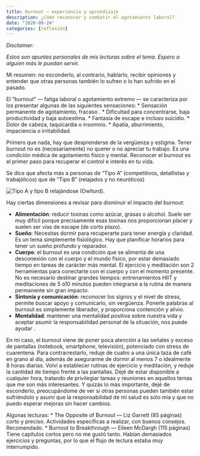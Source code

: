 ```yaml
---
title: Burnout — experiencia y aprendizaje
description: ¿Cómo reconocer y combatir el agotamiento laboral?
date: "2020-09-24"
categories: [reflexión]
---
```


_Disclaimer:_ 

_Estos son apuntes personales de mis lecturas sobre el tema. Espero a alguien más le puedan servir._

Mi resumen: no esconderlo, al contrario, hablarlo, recibir opiniones y entender que otras personas también lo sufren o lo han sufrido en el pasado.

El “burnout” — fatiga laboral o agotamiento extremo — se caracteriza por los presentar algunas de las siguientes sensaciones:
* Sensación permanente de agotamiento, fracaso .
* Dificultad para concentrarse, baja productividad y baja autoestima.
* Fantasía de escape e incluso suicidio.
* Dolor de cabeza, taquicardia o insomnio.
* Apatía, aburrimiento, impaciencia o irritabilidad.

Primero que nada, hay que desprenderse de la vergüenza y estigma. Tener burnout no es (necesariamente) no querer o no apreciar tu trabajo. Es una condición médica de agotamiento físico y mental. Reconocer el burnout es el primer paso para recuperar el control e interés en tu vida.

Se dice que afecta más a personas de “Tipo A” (competitivos, detallistas y trabajólicos) que de “Tipo B” (relajados y no neuróticos)

![](../_images/2020-09-24-burnout/burnout.jpeg "Tipo A y tipo B relajándose (Owlturd).")

Hay ciertas dimensiones a revisar para disminuir el impacto del burnout:

* **Alimentación**: reducir toxinas como azúcar, grasas o alcohol. Suele ser muy difícil porque precisamente esas toxinas nos proporcionan placer y suelen ser vías de escape (de corto plazo).
* **Sueño**: Necesitas dormir para recuperarte para tener energía y claridad. Es un tema simplemente fisiológico. Hay que planificar horarios para tener un sueño profundo y reparador.
* **Cuerpo**: el burnout es una condición que se alimenta de una desconexión con el cuerpo y el mundo físico, por estar demasiado tiempo en tareas de carácter más mental. El ejercicio y meditación son 2 herramientas para conectarte con el cuerpo y con el momento presente. No es necesario destinar grandes tiempos: entrenamientos HIIT y meditaciones de 5 ó10 minutos pueden integrarse a la rutina de manera permanente sin gran impacto.
* **Sintonía y comunicación**: reconocer los signos y el nivel de stress, permite buscar apoyo y comunicarlo, sin vergüenza. Ponerle palabras al burnout es simplemente liberador, y proporciona contención y alivio.
* **Mentalidad**: mantener una mentalidad positiva sobre nuestra vida y aceptar asumir la responsabilidad personal de la situación, nos puede ayudar .

En mi caso, el burnout viene de poner poca atención a las señales y exceso de pantallas (notebook, smartphone, televisión), potenciado con stress de cuarentena. Para contrarrestarlo, reduje de cuatro a una única taza de café en grano al día, además de asegurarme de dormir al menos 7 o idealmente 8 horas diarias. Volví a establecer rutinas de ejercicio y meditación, y reduje la cantidad de tiempo frente a las pantallas. Dejé de estar disponible a cualquier hora, tratando de privilegiar tareas y reuniones en aquellos temas que me son más interesantes. Y quizás lo más importante, dejé de esconderlo, preocupándome de ver si otras personas pueden también estar sufriéndolo y asumí que la responsabilidad de mi salud es sólo mía y que no puedo esperar mejoras sin hacer cambios.

Algunas lecturas:
* The Opposite of Burnout — Liz Garrett (85 páginas) corto y preciso. Actividades específicas a realizar, con buenos consejos. Recomendado.
* Burnout to Breakthrough — Eileen McDargh (115 páginas) Tiene capítulos cortos pero no me gustó tanto. Habían demasiados ejercicios y preguntas, por lo que el flujo de lectura estaba muy interrumpido.